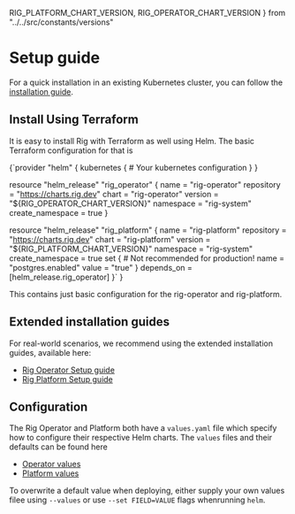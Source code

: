 RIG_PLATFORM_CHART_VERSION,
RIG_OPERATOR_CHART_VERSION
} from "../../src/constants/versions"

# Setup guide
For a quick installation in an existing Kubernetes cluster, you can follow the [installation guide](/overview/guides/installation).

## Install Using Terraform
It is easy to install Rig with Terraform as well using Helm. The basic Terraform configuration for that is 

<CodeBlock language="hcl">
{`provider "helm" {
  kubernetes {
    # Your kubernetes configuration
  }
}

resource "helm_release" "rig_operator" {
  name = "rig-operator"
  repository = "https://charts.rig.dev"
  chart = "rig-operator"
  version    = "${RIG_OPERATOR_CHART_VERSION}"
  namespace = "rig-system"
  create_namespace = true
}

resource "helm_release" "rig_platform" {
  name = "rig-platform"
  repository = "https://charts.rig.dev"
  chart = "rig-platform"
  version    = "${RIG_PLATFORM_CHART_VERSION}"
  namespace = "rig-system"
  create_namespace = true
  set { # Not recommended for production!
    name = "postgres.enabled"
    value = "true"
  }
  depends_on = [helm_release.rig_operator]
}`
}

</CodeBlock>
This contains just basic configuration for the rig-operator and rig-platform.

## Extended installation guides

For real-world scenarios, we recommend using the extended installation guides, available here:

- [Rig Operator Setup guide](/operator-manual/setup-guide/operator)
- [Rig Platform Setup guide](/operator-manual/setup-guide/platform)


## Configuration

The Rig Operator and Platform both have a `values.yaml` file which specify how
to configure their respective Helm charts. The `values` files and their
defaults can be found here

- [Operator values](https://github.com/rigdev/rig/blob/main/deploy/charts/rig-operator/values.yaml)
- [Platform values](https://github.com/rigdev/rig/blob/main/deploy/charts/rig-platform/values.yaml)

To overwrite a default value when deploying, either supply your own values filee using `--values` or use `--set FIELD=VALUE` flags whenrunning `helm`.
